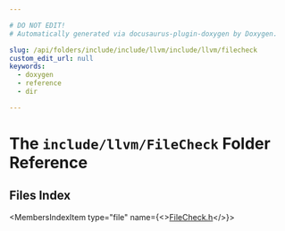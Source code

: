 ```yaml
---

# DO NOT EDIT!
# Automatically generated via docusaurus-plugin-doxygen by Doxygen.

slug: /api/folders/include/include/llvm/include/llvm/filecheck
custom_edit_url: null
keywords:
  - doxygen
  - reference
  - dir

---
```





# The `include/llvm/FileCheck` Folder Reference

<DoxygenPage pluginConfig={pluginConfig}>



## Files Index

<MembersIndex>

<MembersIndexItem
  type="file"
  name={<><a href="/docs/api/files/include/include/llvm/include/llvm/filecheck/filecheck-h">FileCheck.h</a></>}>
</MembersIndexItem>

</MembersIndex>


</DoxygenPage>

